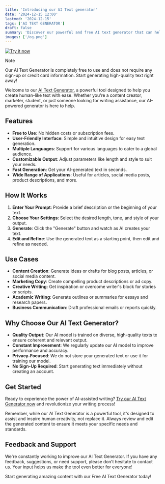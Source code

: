 ```yaml
---
title: 'Introducing our AI Text generator'
date: '2024-12-15 12:00'
lastmod: '2024-12-15'
tags: ['AI TEXT GENERATOR']
draft: false
summary: 'Discover our powerful and free AI text generator that can help you create high-quality content effortlessly. Perfect for writers, marketers, and anyone in need of quick, coherent text.'
images: ['/og.png']
---
```


[![Try it now](/og.png)](https://ai-textgenerator.net)


> [!NOTE]
> Our AI Text Generator is completely free to use and does not require any sign-up or credit card information. Start generating high-quality text right away!

Welcome to our [AI Text Generator](https://ai-textgenerator.net/en/ai-text-generator), a powerful tool designed to help you create human-like text with ease. Whether you're a content creator, marketer, student, or just someone looking for writing assistance, our AI-powered generator is here to help.

## Features

- **Free to Use**: No hidden costs or subscription fees.
- **User-Friendly Interface**: Simple and intuitive design for easy text generation.
- **Multiple Languages**: Support for various languages to cater to a global audience.
- **Customizable Output**: Adjust parameters like length and style to suit your needs.
- **Fast Generation**: Get your AI-generated text in seconds.
- **Wide Range of Applications**: Useful for articles, social media posts, product descriptions, and more.

## How It Works

1. **Enter Your Prompt**: Provide a brief description or the beginning of your text.
2. **Choose Your Settings**: Select the desired length, tone, and style of your output.
3. **Generate**: Click the "Generate" button and watch as AI creates your text.
4. **Edit and Refine**: Use the generated text as a starting point, then edit and refine as needed.

## Use Cases

- **Content Creation**: Generate ideas or drafts for blog posts, articles, or social media content.
- **Marketing Copy**: Create compelling product descriptions or ad copy.
- **Creative Writing**: Get inspiration or overcome writer's block for stories or scripts.
- **Academic Writing**: Generate outlines or summaries for essays and research papers.
- **Business Communication**: Draft professional emails or reports quickly.

## Why Choose Our AI Text Generator?

- **Quality Output**: Our AI model is trained on diverse, high-quality texts to ensure coherent and relevant output.
- **Constant Improvement**: We regularly update our AI model to improve performance and accuracy.
- **Privacy-Focused**: We do not store your generated text or use it for training our model.
- **No Sign-Up Required**: Start generating text immediately without creating an account.

## Get Started

Ready to experience the power of AI-assisted writing? [Try our AI Text Generator now](https://ai-textgenerator.net/en/ai-text-generator) and revolutionize your writing process!

Remember, while our AI Text Generator is a powerful tool, it's designed to assist and inspire human creativity, not replace it. Always review and edit the generated content to ensure it meets your specific needs and standards.

## Feedback and Support

We're constantly working to improve our AI Text Generator. If you have any feedback, suggestions, or need support, please don't hesitate to contact us. Your input helps us make the tool even better for everyone!

Start generating amazing content with our Free AI Text Generator today!